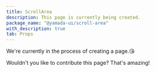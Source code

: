 ```yaml
---
title: ScrollArea
description: This page is currently being created.
package_name: "@yamada-ui/scroll-area"
with_description: true
tab: Props
---
```


We're currently in the process of creating a page.😘

Wouldn't you like to contribute this page? That's amazing!
